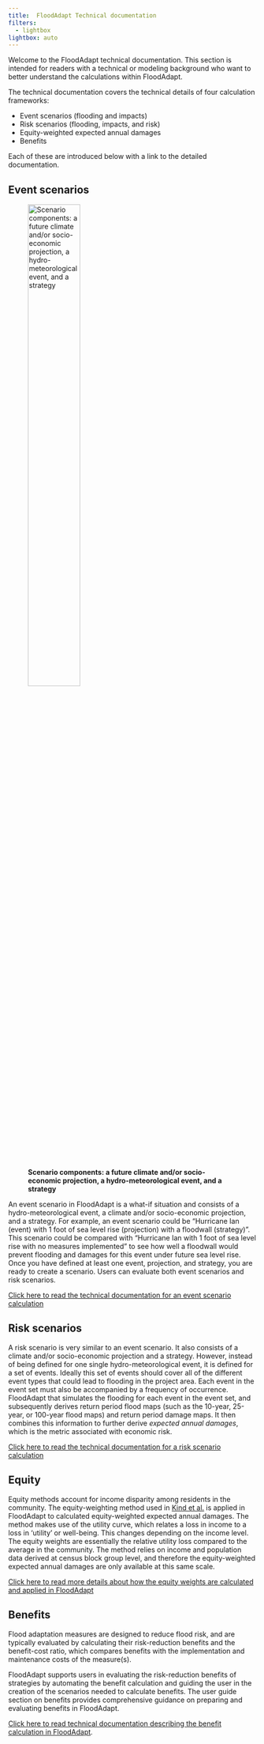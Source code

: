 ```yaml
---
title: 	FloodAdapt Technical documentation
filters:
  - lightbox
lightbox: auto
---
```

Welcome to the FloodAdapt technical documentation. This section is intended for readers with a technical or modeling background who want to better understand the calculations within FloodAdapt. 

The technical documentation covers the technical details of four calculation frameworks: 

* Event scenarios (flooding and impacts)
* Risk scenarios (flooding, impacts, and risk)
* Equity-weighted expected annual damages
* Benefits

Each of these are introduced below with a link to the detailed documentation. 

## Event scenarios

![**Scenario components: a future climate and/or socio-economic projection, a hydro-meteorological event, and a strategy**](../_static/images/Scenario_cartoon.png){width=50% fig-align='left' #fig-scenarioCartoon}

An event scenario in FloodAdapt is a what-if situation and consists of a hydro-meteorological event, a climate and/or socio-economic projection, and a strategy. For example, an event scenario could be “Hurricane Ian (event) with 1 foot of sea level rise (projection) with a floodwall (strategy)”. This scenario could be compared with “Hurricane Ian with 1 foot of sea level rise with no measures implemented” to see how well a floodwall would prevent flooding and damages for this event under future sea level rise. Once you have defined at least one event, projection, and strategy, you are ready to create a scenario. Users can evaluate both event scenarios and risk scenarios. 

[Click here to read the technical documentation for an event scenario calculation](EventScenario.qmd)

## Risk scenarios
A risk scenario is very similar to an event scenario. It also consists of a climate and/or socio-economic projection and a strategy. However, instead of being defined for one single hydro-meteorological event, it is defined for a set of events. Ideally this set of events should cover all of the different event types that could lead to flooding in the project area. Each event in the event set must also be accompanied by a frequency of occurrence. FloodAdapt that simulates the flooding for each event in the event set, and subsequently derives return period flood maps (such as the 10-year, 25-year, or 100-year flood maps) and return period damage maps. It then combines this information to further derive *expected annual damages*, which is the metric associated with economic risk.

[Click here to read the technical documentation for a risk scenario calculation](RiskScenario.qmd)

## Equity
Equity methods account for income disparity among residents in the community. The equity-weighting method used in [Kind et al.](https://wires.onlinelibrary.wiley.com/doi/full/10.1002/wcc.446) is applied in FloodAdapt to calculated equity-weighted expected annual damages. The method makes use of the utility curve, which relates a loss in income to a loss in 'utility' or well-being. This changes depending on the income level. The equity weights are essentially the relative utility loss compared to the average in the community. The method relies on income and population data derived at census block group level, and therefore the equity-weighted expected annual damages are only available at this same scale. 

[Click here to read more details about how the equity weights are calculated and applied in FloodAdapt](EquityCalc.qmd)

## Benefits
Flood adaptation measures are designed to reduce flood risk, and are typically evaluated by calculating their risk-reduction benefits and the benefit-cost ratio, which compares benefits with the implementation and maintenance costs of the measure(s).

FloodAdapt supports users in evaluating the risk-reduction benefits of strategies by automating the benefit calculation and guiding the user in the creation of the scenarios needed to calculate benefits. The user guide section on benefits provides comprehensive guidance on preparing and evaluating benefits in FloodAdapt. 

[Click here to read technical documentation describing the benefit calculation in FloodAdapt](BenefitCalc.qmd).